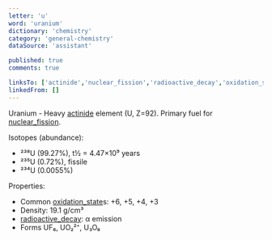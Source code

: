 ```yaml
---
letter: 'u'
word: 'uranium'
dictionary: 'chemistry'
category: 'general-chemistry'
dataSource: 'assistant'

published: true
comments: true

linksTo: ['actinide','nuclear_fission','radioactive_decay','oxidation_state']
linkedFrom: []
---
```


<a id="uranium">Uranium</a> - Heavy [actinide](#actinide) element (U, Z=92). Primary fuel for [nuclear_fission](#nuclear_fission).

Isotopes (abundance):
- ²³⁸U (99.27%), t½ = 4.47×10⁹ years
- ²³⁵U (0.72%), fissile
- ²³⁴U (0.0055%)

Properties:
- Common [oxidation_state](#oxidation_state)s: +6, +5, +4, +3
- Density: 19.1 g/cm³
- [radioactive_decay](#radioactive_decay): α emission
- Forms UF₆, UO₂²⁺, U₃O₈
